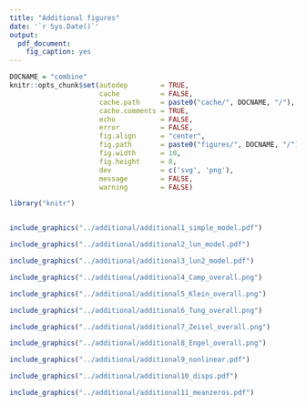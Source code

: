 ```yaml
---
title: "Additional figures"
date: '`r Sys.Date()`'
output:
  pdf_document: 
    fig_caption: yes
---
```


<!--Code version: `r system("git log -1 --format=oneline | cut -d' ' -f1", intern = TRUE)`-->

```r
DOCNAME = "combine"
knitr::opts_chunk$set(autodep        = TRUE,
                      cache          = FALSE,
                      cache.path     = paste0("cache/", DOCNAME, "/"),
                      cache.comments = TRUE,
                      echo           = FALSE,
                      error          = FALSE,
                      fig.align      = "center",
                      fig.path       = paste0("figures/", DOCNAME, "/"),
                      fig.width      = 10,
                      fig.height     = 8,
                      dev            = c('svg', 'png'),
                      message        = FALSE,
                      warning        = FALSE)
```

```r
library("knitr")
```

```r

```

```r
include_graphics("../additional/additional1_simple_model.pdf")
```

```r
include_graphics("../additional/additional2_lun_model.pdf")
```

```r
include_graphics("../additional/additional3_lun2_model.pdf")
```

```r
include_graphics("../additional/additional4_Camp_overall.png")
```

```r
include_graphics("../additional/additional5_Klein_overall.png")
```

```r
include_graphics("../additional/additional6_Tung_overall.png")
```

```r
include_graphics("../additional/additional7_Zeisel_overall.png")
```

```r
include_graphics("../additional/additional8_Engel_overall.png")
```

```r
include_graphics("../additional/additional9_nonlinear.pdf")
```

```r
include_graphics("../additional/additional10_disps.pdf")
```

```r
include_graphics("../additional/additional11_meanzeros.pdf")
```
